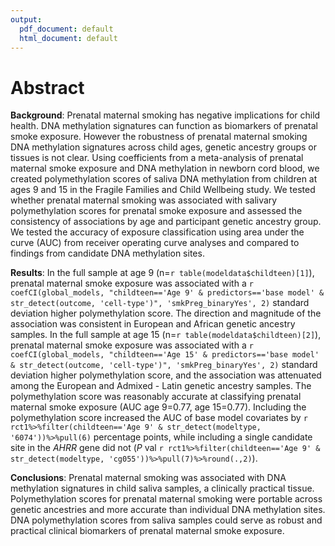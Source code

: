 ```yaml
---
output:
  pdf_document: default
  html_document: default
---
```


# Abstract

**Background**: Prenatal maternal smoking has negative implications for child health.  DNA methylation signatures can function as biomarkers of prenatal smoke exposure. However the robustness of prenatal maternal smoking DNA methylation signatures across child ages, genetic ancestry groups or tissues is not clear. Using coefficients from a meta-analysis of prenatal maternal smoke exposure and DNA methylation in newborn cord blood, we created polymethylation scores of saliva DNA methylation from children at ages 9 and 15 in the Fragile Families and Child Wellbeing study.  We tested whether prenatal maternal smoking was associated with salivary polymethylation scores for prenatal smoke exposure and assessed the consistency of associations by age and participant genetic ancestry group. We tested the accuracy of exposure classification using area under the curve (AUC) from receiver operating curve analyses and compared to findings from candidate DNA methylation sites. 

**Results**: In the full sample at age 9 (n=`r table(modeldata$childteen)[1]`), prenatal maternal smoke exposure was associated with a `r coefCI(global_models, "childteen=='Age 9' & predictors=='base model' & str_detect(outcome, 'cell-type')", 'smkPreg_binaryYes', 2)` standard deviation higher polymethylation score. The direction and magnitude of the association was consistent in European and African genetic ancestry samples. In the full sample at age 15 (n=`r table(modeldata$childteen)[2]`), prenatal maternal smoke exposure was associated with a `r coefCI(global_models, "childteen=='Age 15' & predictors=='base model' & str_detect(outcome, 'cell-type')", 'smkPreg_binaryYes', 2)` standard deviation higher polymethylation score, and the association was attenuated among the European and Admixed - Latin genetic ancestry samples. The polymethylation score was reasonably accurate  at classifying prenatal maternal smoke exposure (AUC age 9=0.77, age 15=0.77). Including the polymethylation score increased the AUC of base model covariates by `r rct1%>%filter(childteen=='Age 9' & str_detect(modeltype, '6074'))%>%pull(6)` percentage points, while including a single candidate site in the *AHRR* gene did not (*P* val `r rct1%>%filter(childteen=='Age 9' & str_detect(modeltype, 'cg055'))%>%pull(7)%>%round(.,2)`). 
 
**Conclusions**: Prenatal maternal smoking was associated with DNA methylation signatures in child saliva samples, a clinically practical tissue. Polymethylation scores for prenatal maternal smoking were portable across genetic ancestries and more accurate than individual DNA methylation sites. DNA polymethylation scores from saliva samples could serve as robust and practical clinical biomarkers of prenatal maternal smoke exposure. 
